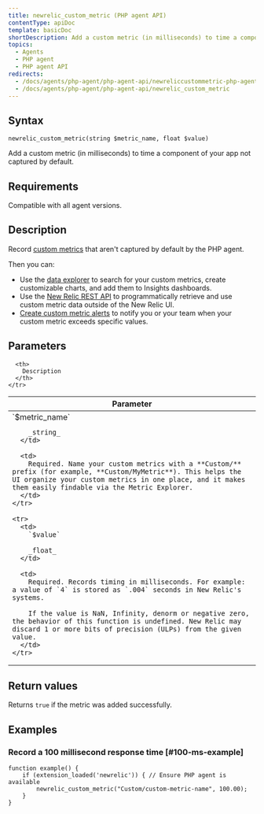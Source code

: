 ```yaml
---
title: newrelic_custom_metric (PHP agent API)
contentType: apiDoc
template: basicDoc
shortDescription: Add a custom metric (in milliseconds) to time a component of your app not captured by default.
topics:
  - Agents
  - PHP agent
  - PHP agent API
redirects:
  - /docs/agents/php-agent/php-agent-api/newreliccustommetric-php-agent
  - /docs/agents/php-agent/php-agent-api/newrelic_custom_metric
---
```


## Syntax

```
newrelic_custom_metric(string $metric_name, float $value)
```

Add a custom metric (in milliseconds) to time a component of your app not captured by default.

## Requirements

Compatible with all agent versions.

## Description

Record [custom metrics](/docs/agents/manage-apm-agents/agent-data/custom-metrics) that aren't captured by default by the PHP agent.

Then you can:

* Use the [data explorer](/docs/query-your-data/explore-query-data/data-explorer/introduction-data-explorer) to search for your custom metrics, create customizable charts, and add them to Insights dashboards.
* Use the [New Relic REST API](/docs/apis/rest-api-v2/requirements/new-relic-rest-api-v2-getting-started) to programmatically retrieve and use custom metric data outside of the New Relic UI.
* [Create custom metric alerts](/docs/alerts/new-relic-alerts/configuring-alert-policies/define-custom-metrics-alert-condition) to notify you or your team when your custom metric exceeds specific values.

## Parameters

<Table>
  <thead>
    <tr>
      <th width="25%">
        Parameter
      </th>

      <th>
        Description
      </th>
    </tr>
  </thead>

  <tbody>
    <tr>
      <td>
        `$metric_name`

        _string_
      </td>

      <td>
        Required. Name your custom metrics with a **Custom/** prefix (for example, **Custom/MyMetric**). This helps the UI organize your custom metrics in one place, and it makes them easily findable via the Metric Explorer.
      </td>
    </tr>

    <tr>
      <td>
        `$value`

        _float_
      </td>

      <td>
        Required. Records timing in milliseconds. For example: a value of `4` is stored as `.004` seconds in New Relic's systems.

        If the value is NaN, Infinity, denorm or negative zero, the behavior of this function is undefined. New Relic may discard 1 or more bits of precision (ULPs) from the given value.
      </td>
    </tr>
  </tbody>
</Table>

## Return values

Returns `true` if the metric was added successfully.

## Examples

### Record a 100 millisecond response time [#100-ms-example]

```
function example() {
    if (extension_loaded('newrelic')) { // Ensure PHP agent is available
	    newrelic_custom_metric("Custom/custom-metric-name", 100.00);
    }
}
```
